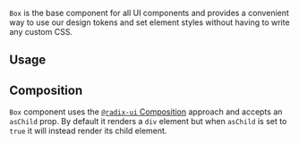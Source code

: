 <ax-layout />

`Box` is the base component for all UI components and provides a convenient way to use our design tokens and set element styles without having to write any custom CSS.

## Usage

<ax-demo name="box-usage" />

## Composition

`Box` component uses the [`@radix-ui` Composition](https://www.radix-ui.com/primitives/docs/guides/composition) approach and accepts an `asChild` prop. By default it renders a `div` element but when `asChild` is set to `true` it will instead render its child element.

<ax-demo name="box-composition-usage" />
